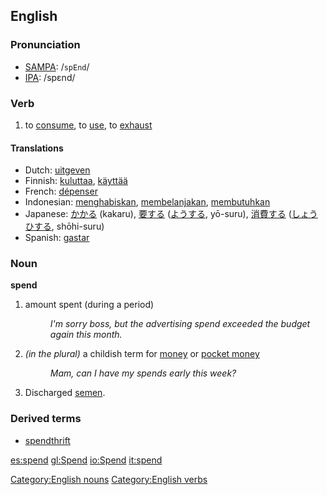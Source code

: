 ==English==

=== Pronunciation ===
*[[w:SAMPA|SAMPA]]: /<tt>spEnd</tt>/
*[[w:IPA|IPA]]: /spεnd/

=== Verb ===
{{irregverb|'''to spend'''|'''[[spends]]'''|'''[[spent]]'''|'''[[spent]]'''|'''[[spending]]'''}}
# to [[consume]], to [[use]], to [[exhaust]]

==== Translations ====
*Dutch: [[uitgeven]]
*Finnish: [[kuluttaa]], [[käyttää]]
*French: [[dépenser]]
*Indonesian: [[habis|menghabiskan]], [[belanja|membelanjakan]], [[butuh|membutuhkan]]
*Japanese: [[かかる]] (kakaru), [[要]]する ([[よう]]する, yō-suru), [[消費]]する ([[しょうひ]]する, shōhi-suru)
*Spanish: [[gastar]]

===Noun===
'''spend'''

# amount spent (during a period)
#:''I'm sorry boss, but the advertising spend exceeded the budget again this month.''
# ''(in the plural)'' a childish term for [[money]] or [[pocket money]]
#:''Mam, can I have my spends early this week?''
# Discharged [[semen]].

===Derived terms===
*[[spendthrift]]

[[Category:English nouns]]
[[Category:English verbs]]

[[es:spend]]
[[gl:Spend]]
[[io:Spend]]
[[it:spend]]